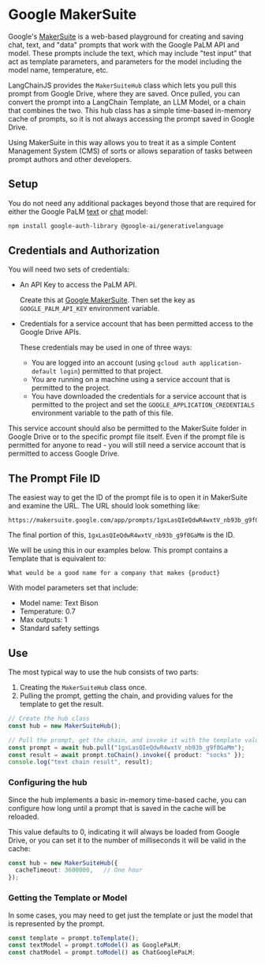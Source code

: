 
# Google MakerSuite

Google's [MakerSuite](https://makersuite.google.com/) is a web-based playground
for creating and saving chat, text, and "data" prompts that work with the
Google PaLM API and model. These prompts include the text, which may include
"test input" that act as template parameters, and parameters for the model
including the model name, temperature, etc.

LangChainJS provides the `MakerSuiteHub` class which lets you pull this prompt
from Google Drive, where they are saved. Once pulled, you can convert the prompt
into a LangChain Template, an LLM Model, or a chain that combines the two. This
hub class has a simple time-based in-memory cache of prompts, so it is not always
accessing the prompt saved in Google Drive.

Using MakerSuite in this way allows you to treat it as a simple Content Management
System (CMS) of sorts or allows separation of tasks between prompt authors and
other developers.

## Setup

You do not need any additional packages beyond those that are required for
either the Google PaLM [text](../../modules/model_io/models/llms/integrations/google_palm)
or [chat](../../modules/model_io/models/chat/integrations/google_palm) model:

```bash npm2yarn
npm install google-auth-library @google-ai/generativelanguage
```

## Credentials and Authorization

You will need two sets of credentials:

- An API Key to access the PaLM API.

  Create this at [Google MakerSuite](https://makersuite.google.com/app/apikey).
  Then set the key as `GOOGLE_PALM_API_KEY` environment variable.

- Credentials for a service account that has been permitted access to the
  Google Drive APIs.

  These credentials may be used in one of three ways:

  - You are logged into an account (using `gcloud auth application-default login`)
    permitted to that project.
  - You are running on a machine using a service account that is permitted
    to the project.
  - You have downloaded the credentials for a service account that is permitted
    to the project and set the `GOOGLE_APPLICATION_CREDENTIALS` environment
    variable to the path of this file.

This service account should also be permitted to the MakerSuite folder in Google
Drive or to the specific prompt file itself. Even if the prompt file is permitted
for anyone to read - you will still need a service account that is permitted to
access Google Drive.

## The Prompt File ID

The easiest way to get the ID of the prompt file is to open it in MakerSuite
and examine the URL. The URL should look something like:

```
https://makersuite.google.com/app/prompts/1gxLasQIeQdwR4wxtV_nb93b_g9f0GaMm
```

The final portion of this, `1gxLasQIeQdwR4wxtV_nb93b_g9f0GaMm` is the ID.

We will be using this in our examples below. This prompt contains a Template
that is equivalent to:

```
What would be a good name for a company that makes {product}
```

With model parameters set that include:

- Model name: Text Bison
- Temperature: 0.7
- Max outputs: 1
- Standard safety settings

## Use

The most typical way to use the hub consists of two parts:

1. Creating the `MakerSuiteHub` class once.
2. Pulling the prompt, getting the chain, and providing values for the template
   to get the result.

```typescript
// Create the hub class
const hub = new MakerSuiteHub();

// Pull the prompt, get the chain, and invoke it with the template values
const prompt = await hub.pull("1gxLasQIeQdwR4wxtV_nb93b_g9f0GaMm");
const result = await prompt.toChain().invoke({ product: "socks" });
console.log("text chain result", result);
```

### Configuring the hub

Since the hub implements a basic in-memory time-based cache, you can configure
how long until a prompt that is saved in the cache will be reloaded.

This value defaults to 0, indicating it will always be loaded from Google Drive,
or you can set it to the number of milliseconds it will be valid in the cache:

```typescript
const hub = new MakerSuiteHub({
  cacheTimeout: 3600000,   // One hour
});
```

### Getting the Template or Model

In some cases, you may need to get just the template or just the model
that is represented by the prompt.

```typescript
const template = prompt.toTemplate();
const textModel = prompt.toModel() as GooglePaLM;
const chatModel = prompt.toModel() as ChatGooglePaLM;
```


